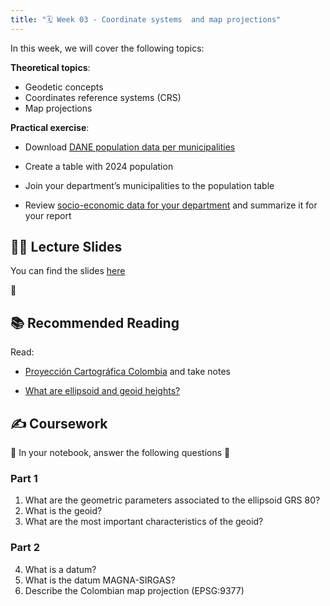 ```yaml
---
title: "🗓️ Week 03 - Coordinate systems  and map projections"
---
```


In this week, we will cover the following topics:

**Theoretical topics**:

- Geodetic concepts
- Coordinates reference systems (CRS)
- Map projections

**Practical exercise**:

-  Download [DANE population data per municipalities](https://www.dane.gov.co/files/censo2018/proyecciones-de-poblacion/Municipal/DCD-area-proypoblacion-Mun-2020-2035-ActPostCOVID-19.xlsx)

-  Create a table with 2024 population  

-  Join your department's municipalities to the population table

-  Review [socio-economic data for your department](https://www.dane.gov.co/index.php/actualidad-dane/5607-informacion-economica-y-sociodemografica-desagregada-a-nivel-municipal?highlight=WyJwb2JsYWNpXHUwMGYzbiIsInBvYmxhY2lvbiIsInBvYmxhY2lvbmVzIiwicG9yIiwicG9yb3NhcyIsIm11bmljaXBpb3MiLCJtdW5pY2lwaW8iXQ==) and summarize it for your report

## 👨‍🏫 Lecture Slides 

You can find the slides [here](https://docs.google.com/presentation/d/1teYd09bo9BH2CK0b3G9Z77jnxcDjmTJ-/edit?usp=sharing&ouid=101294548671143516389&rtpof=true&sd=true)

🎥 

## 📚 Recommended Reading 

Read:

- [Proyección Cartográfica Colombia](https://origen.igac.gov.co/docs/ABC_Nueva_Proyeccion_Cartografica_Colombia.pdf) and take notes

- [What are ellipsoid and geoid heights?](https://help.propelleraero.com/hc/en-us/articles/19383617598743-What-Are-Ellipsoid-and-Geoid-Heights#h_01HT5Q4VEN0WF0AW4MXH9P459C)

## ✍️ Coursework

🚧 In your  notebook,  answer the following questions 🚧

### Part 1
::: {.callout-important collapse=true}
1. What are the geometric parameters associated to the ellipsoid GRS 80?
2. What is the geoid?
3. What are the most important characteristics of the geoid?
:::

### Part 2
::: {.callout-important collapse=true}
4. What is a datum?
5. What is the datum MAGNA-SIRGAS?
6. Describe  the Colombian map projection (EPSG:9377)

:::


